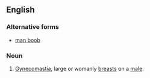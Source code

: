 ==English==

===Alternative forms===
* [[man boob]]

===Noun===
{{en-noun|head=[[man]] [[tit]]}}
# {{context|slang|vulgar|lang=en}} [[gynecomastia|Gynecomastia]], large or womanly [[breast]]s on a [[male]].